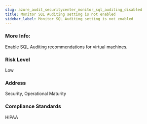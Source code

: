 ```yaml
---
slug: azure_audit_securitycenter_monitor_sql_auditing_disabled
title: Monitor SQL Auditing setting is not enabled
sidebar_label: Monitor SQL Auditing setting is not enabled
---
```


### More Info:

Enable SQL Auditing recommendations for virtual machines.

### Risk Level

Low

### Address

Security, Operational Maturity

### Compliance Standards

HIPAA

